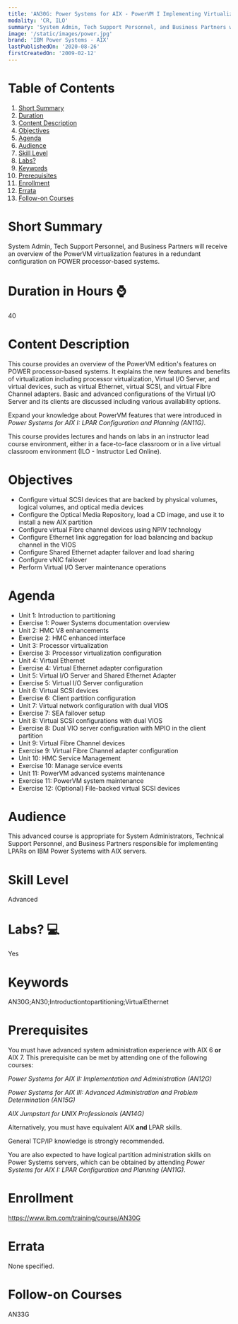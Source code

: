 ```yaml
---
title: 'AN30G: Power Systems for AIX - PowerVM I Implementing Virtualization'
modality: 'CR, ILO'
summary: 'System Admin, Tech Support Personnel, and Business Partners will receive an overview of the PowerVM virtualization features in a redundant configuration on POWER processor-based systems.'
image: '/static/images/power.jpg'
brand: 'IBM Power Systems - AIX'
lastPublishedOn: '2020-08-26'
firstCreatedOn: '2009-02-12'
---
```

# Table of Contents
1.  [Short Summary](#short-summary)
2.  [Duration](#duration-in-hours-)
3.  [Content Description](#content-description)
4.  [Objectives](#objectives)
5.  [Agenda](#agenda)
6.  [Audience](#audience)
7.  [Skill Level](#skill-level)
8.  [Labs?](#labs-)
9.  [Keywords](#keywords)
10. [Prerequisites](#prerequisites)
11. [Enrollment](#enrollment)
12. [Errata](#errata)
13. [Follow-on Courses](#follow-on-courses)

# Short Summary
System Admin, Tech Support Personnel, and Business Partners will receive an overview of the PowerVM virtualization features in a redundant configuration on POWER processor-based systems.

# Duration in Hours ⌚
40

# Content Description
<p>This course provides an overview of the PowerVM edition's features on POWER processor-based systems. It explains the new features and benefits of virtualization including processor virtualization, Virtual I/O Server, and virtual devices, such as virtual Ethernet, virtual SCSI, and virtual Fibre Channel adapters. Basic and advanced configurations of the Virtual I/O Server and its clients are discussed including various availability options.</p><p>Expand your knowledge about PowerVM features that were introduced in <i>Power Systems for AIX I: LPAR Configuration and Planning (AN11G)</i>.</p><p>This course provides lectures and hands on labs in an instructor lead course environment, either in a face-to-face classroom or in a live virtual classroom environment (ILO - Instructor Led Online).</p>

# Objectives
<ul><li>Configure virtual SCSI devices that are backed by physical volumes, logical volumes, and optical media devices&nbsp;</li><li>Configure the Optical Media Repository, load a CD image, and use it to install a new AIX partition</li><li>Configure virtual Fibre channel devices using NPIV technology</li><li>Configure Ethernet link aggregation for load balancing and backup channel in the VIOS</li><li>Configure Shared Ethernet adapter failover and load sharing</li><li>Configure vNIC failover</li><li>Perform Virtual I/O Server maintenance operations</li></ul>

# Agenda
<ul><li>Unit 1: Introduction to partitioning</li><li>Exercise 1: Power Systems documentation overview</li><li>Unit 2: HMC V8 enhancements</li><li>Exercise 2: HMC enhanced interface</li><li>Unit 3: Processor virtualization</li><li>Exercise 3: Processor virtualization configuration</li><li>Unit 4: Virtual Ethernet</li><li>Exercise 4: Virtual Ethernet adapter configuration</li><li>Unit 5: Virtual I/O Server and Shared Ethernet Adapter</li><li>Exercise 5: Virtual I/O Server configuration</li><li>Unit 6: Virtual SCSI devices</li><li>Exercise 6: Client partition configuration</li><li>Unit 7: Virtual network configuration with dual VIOS</li><li>Exercise 7: SEA failover setup</li><li>Unit 8: Virtual SCSI configurations with dual VIOS</li><li>Exercise 8: Dual VIO server configuration with MPIO in the client partition</li><li>Unit 9: Virtual Fibre Channel devices</li><li>Exercise 9: Virtual Fibre Channel adapter configuration</li><li>Unit 10: HMC Service Management</li><li>Exercise 10: Manage service events</li><li>Unit 11: PowerVM advanced systems maintenance</li><li>Exercise 11: PowerVM system maintenance</li><li>Exercise 12: (Optional) File-backed virtual SCSI devices</li></ul>

# Audience
<p>This advanced course is appropriate for System Administrators, Technical Support Personnel, and Business Partners responsible for implementing LPARs on IBM Power Systems with AIX servers.</p>

# Skill Level
Advanced

# Labs? 💻
Yes

# Keywords
AN30G;AN30;Introductiontopartitioning;VirtualEthernet

# Prerequisites
<p>You must have advanced system administration experience with AIX 6 <strong>or</strong> AIX 7. This prerequisite can be met by attending one of the following courses:</p><p><i>Power Systems for AIX II: Implementation and Administration (AN12G)&nbsp;</i></p><p><i>Power Systems for AIX III: Advanced Administration and Problem Determination (AN15G)&nbsp;</i></p><p><i>AIX Jumpstart for UNIX Professionals (AN14G)</i></p><p>Alternatively, you must have equivalent AIX <strong>and </strong>LPAR skills.</p><p>General TCP/IP knowledge is strongly recommended.</p><p>You are also expected to have logical partition administration skills on Power Systems servers, which can be obtained by attending <i>Power Systems for AIX I: LPAR Configuration and Planning (AN11G)</i>.</p>

# Enrollment
https://www.ibm.com/training/course/AN30G

# Errata
None specified.

# Follow-on Courses
AN33G

